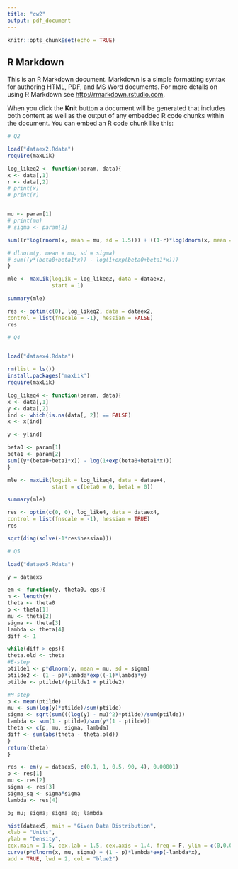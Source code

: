 ```yaml
---
title: "cw2"
output: pdf_document
---
```


```r
knitr::opts_chunk$set(echo = TRUE)
```

## R Markdown

This is an R Markdown document. Markdown is a simple formatting syntax for authoring HTML, PDF, and MS Word documents. For more details on using R Markdown see <http://rmarkdown.rstudio.com>.

When you click the **Knit** button a document will be generated that includes both content as well as the output of any embedded R code chunks within the document. You can embed an R code chunk like this:

```r
# Q2

load("dataex2.Rdata")
require(maxLik)
```


```r
log_likeq2 <- function(param, data){
x <- data[,1]
r <- data[,2]
# print(x)
# print(r)


mu <- param[1]
# print(mu)
# sigma <- param[2]

sum((r*log(rnorm(x, mean = mu, sd = 1.5))) + ((1-r)*log(dnorm(x, mean = mu, sd = 1.5))))

# dlnorm(y, mean = mu, sd = sigma)
# sum((y*(beta0+beta1*x)) - log(1+exp(beta0+beta1*x)))
}
```


```r
mle <- maxLik(logLik = log_likeq2, data = dataex2, 
              start = 1)

summary(mle)

```
```r
res <- optim(c(0), log_likeq2, data = dataex2,
control = list(fnscale = -1), hessian = FALSE)
res
```


```r

# Q4 


load("dataex4.Rdata")
```

```r
rm(list = ls())
install.packages('maxLik')
require(maxLik)
```


```r
log_likeq4 <- function(param, data){
x <- data[,1]
y <- data[,2]
ind <- which(is.na(data[, 2]) == FALSE)
x <- x[ind]

y <- y[ind]

beta0 <- param[1]
beta1 <- param[2]
sum((y*(beta0+beta1*x)) - log(1+exp(beta0+beta1*x)))
}
```


```r

mle <- maxLik(logLik = log_likeq4, data = dataex4, 
              start = c(beta0 = 0, beta1 = 0))

summary(mle)

```


```r
res <- optim(c(0, 0), log_like4, data = dataex4,
control = list(fnscale = -1), hessian = TRUE)
res

sqrt(diag(solve(-1*res$hessian)))
```
```r
# Q5

load("dataex5.Rdata")
```


```r
y = dataex5
```



```r

em <- function(y, theta0, eps){
n <- length(y)
theta <- theta0
p <- theta[1]
mu <- theta[2]
sigma <- theta[3]
lambda <- theta[4]
diff <- 1

while(diff > eps){
theta.old <- theta
#E-step
ptilde1 <- p*dlnorm(y, mean = mu, sd = sigma)
ptilde2 <- (1 - p)*lambda*exp((-1)*lambda*y)
ptilde <- ptilde1/(ptilde1 + ptilde2)

#M-step
p <- mean(ptilde)
mu <- sum(log(y)*ptilde)/sum(ptilde)
sigma <- sqrt(sum(((log(y) - mu)^2)*ptilde)/sum(ptilde))
lambda <- sum(1 - ptilde)/sum(y*(1 - ptilde))
theta <- c(p, mu, sigma, lambda)
diff <- sum(abs(theta - theta.old))
}
return(theta)
}

res <- em(y = dataex5, c(0.1, 1, 0.5, 90, 4), 0.00001)
p <- res[1]
mu <- res[2]
sigma <- res[3]
sigma_sq <- sigma*sigma
lambda <- res[4]

p; mu; sigma; sigma_sq; lambda
```


```r

hist(dataex5, main = "Given Data Distribution",
xlab = "Units",
ylab = "Density",
cex.main = 1.5, cex.lab = 1.5, cex.axis = 1.4, freq = F, ylim = c(0,0.05))
curve(p*dlnorm(x, mu, sigma) + (1 - p)*lambda*exp(-lambda*x),
add = TRUE, lwd = 2, col = "blue2")
```


```r
```


```r






```



